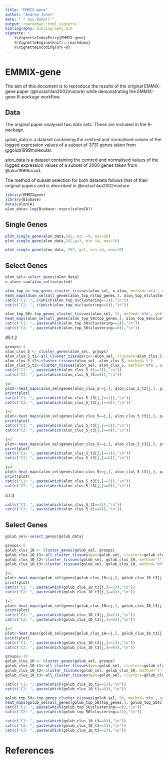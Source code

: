 ```yaml
---
title: "EMMIX-gene"
author: "Andrew Jones"
date: "`r Sys.Date()`"
output: rmarkdown::html_vignette
bibliography: bibliography.bib
vignette: >
    %\VignetteIndexEntry{EMMIX-gene}
    %\VignetteEngine{knitr::rmarkdown}
    %\VignetteEncoding{UTF-8}
---
```


# EMMIX-gene 
The aim of this document is to reproduce the results of the original EMMIX-gene paper (@mclachlan2002mixture) while demonstrating the EMMIX-gene R-package workflow.


## Data
The original paper analysed two data sets. These are included in the R-package. 

golub_data is a dataset containing the centred and normalised values of the logged expression values of a subset of 3731 genes taken from @golub1999molecular.

alon_data is a dataset containing the centred and normalised values of the logged expression values of a subset of 2000 genes taken from @alon1999broad.

The method of subset selection for both datasets follows that of their original papers and is described in @mclachlan2002mixture.

```r
library(EMMIXgene)
library(Biobase)
data(colonCA)
alon_data<-log(Biobase::exprs(colonCA))

```

## Single Genes

```r
plot_single_gene(alon_data,201, min =4, max=10)
plot_single_gene(alon_data,202,g=3, min =4, max=10)
```

```r
plot_single_gene(alon_data, 202, g=2, min =4, max=10)
```

## Select Genes
```r
alon_sel<-select_genes(alon_data)
n_alon<-sum(alon_sel$selected)
```

```r
alon_top_n<-top_genes_cluster_tissues(alon_sel, n_alon, method='mfa', q=6, g=2)
heat_maps(alon_sel$all_genes[alon_top_n$top_genes,], alon_top_n$clustering)
cat(c("C1: ", c(which(alon_top_n$clustering==1)),"\n"))
cat(c("C2: ", c(which(alon_top_n$clustering==0)),"\n"))
```


```r
alon_top_50<-top_genes_cluster_tissues(alon_sel, 12, method='mfa', q=6, g=2)
heat_maps(alon_sel$all_genes[alon_top_50$top_genes,], alon_top_50$clustering)
cat(c("C1: ", paste(which(alon_top_50$clustering==1)),"\n"))
cat(c("C2: ", paste(which(alon_top_50$clustering==0)),"\n"))
```


#5.1.2
```r
groups<-4
alon_clus_5 <- cluster_genes(alon_sel, groups)
alon_clus_5_t1<-all_cluster_tissues(gen=alon_sel, clusters=alon_clus_5, q=3, G=2)
alon_clus_5_t2<-cluster_tissues(alon_sel, alon_clus_5, method='t')
alon_clus_5_t3<-cluster_tissues(alon_sel, alon_clus_5, method='mfa', q=2, G=2)
cat(c("C1: ", paste(which(alon_clus_5_t1==1)),"\n"))
cat(c("C2: ", paste(which(alon_clus_5_t1==0)),"\n"))

```


```r
j=1
plot<-heat_maps(alon_sel$genes[alon_clus_5==j,], alon_clus_5_t3[j,], paste0("Genes from Group G",j))
print(plot)
cat(c("C1: ", paste(which(alon_clus_5_t3[j,]==1)),"\n"))
cat(c("C2: ", paste(which(alon_clus_5_t3[j,]==0)),"\n"))
```

```r
j=2
plot<-heat_maps(alon_sel$genes[alon_clus_5==j,], alon_clus_5_t3[j,], paste0("Genes from Group G",j))
print(plot)
cat(c("C1: ", paste(which(alon_clus_5_t3[j,]==1)),"\n"))
cat(c("C2: ", paste(which(alon_clus_5_t3[j,]==0)),"\n"))
```

```r
j=3
plot<-heat_maps(alon_sel$genes[alon_clus_5==j,], alon_clus_5_t3[j,], paste0("Genes from Group G",j))
print(plot)
cat(c("C1: ", paste(which(alon_clus_5_t3[j,]==1)),"\n"))
cat(c("C2: ", paste(which(alon_clus_5_t3[j,]==0)),"\n"))
```


```r
j=4
plot<-heat_maps(alon_sel$genes[alon_clus_5==j,], alon_clus_5_t3[j,], paste0("Genes from Group G",j))
print(plot)
cat(c("C1: ", paste(which(alon_clus_5_t3[j,]==1)),"\n"))
cat(c("C2: ", paste(which(alon_clus_5_t3[j,]==0)),"\n"))
```


5.1.3
```r
cat(c("C1: ", paste(which(alon_clus_5_t1==1)),"\n"))
cat(c("C2: ", paste(which(alon_clus_5_t1==0)),"\n"))
```



## Select Genes
```r
golub_sel<-select_genes(golub_data)
```



```r
groups<-5
golub_clus_10 <- cluster_genes(golub_sel, groups)
golub_clus_10_t1<-all_cluster_tissues(gen=golub_sel, clusters=golub_clus_10, q=3, G=2)
golub_clus_10_t2<-cluster_tissues(golub_sel, golub_clus_10, method='t')
golub_clus_10_t3<-cluster_tissues(golub_sel, golub_clus_10, method='mfa', q=2)
```


```r
j=1
plot<-heat_maps(golub_sel$genes[golub_clus_10==j,], golub_clus_10_t3[j,], paste0("Genes from Group G",j))
print(plot)
cat(c("C1: ", paste(which(golub_clus_10_t3[j,]==1)),"\n"))
cat(c("C2: ", paste(which(golub_clus_10_t3[j,]==0)),"\n"))
```

```r
j=2
plot<-heat_maps(golub_sel$genes[golub_clus_10==j,], golub_clus_10_t3[j,], paste0("Genes from Group G",j))
print(plot)
cat(c("C1: ", paste(which(golub_clus_10_t3[j,]==1)),"\n"))
cat(c("C2: ", paste(which(golub_clus_10_t3[j,]==0)),"\n"))
```

```r
j=3
plot<-heat_maps(golub_sel$genes[golub_clus_10==j,], golub_clus_10_t3[j,], paste0("Genes from Group G",j))
print(plot)
cat(c("C1: ", paste(which(golub_clus_10_t3[j,]==1)),"\n"))
cat(c("C2: ", paste(which(golub_clus_10_t3[j,]==0)),"\n"))
```


```r
groups<-10
golub_clus_10 <- cluster_genes(golub_sel, groups)
golub_clus_10_t1<-all_cluster_tissues(gen=golub_sel, clusters=golub_clus_10, q=5, G=2)
golub_clus_10_t2<-cluster_tissues(golub_sel, golub_clus_10, method='t')
golub_clus_10_t3<-all_cluster_tissues(gen=golub_sel, clusters=golub_clus_10, q=3, G=3)
```


```r
cat(c("C1: ", paste(which(golub_clus_10_t1==1)),"\n"))
cat(c("C2: ", paste(which(golub_clus_10_t1==0)),"\n"))
```

```r
golub_top_50<-top_genes_cluster_tissues(golub_sel, 50, method='mfa', q=8, g=2)
heat_maps(golub_sel$all_genes[golub_top_50$top_genes,], golub_top_50$clustering)
cat(c("C1: ", paste(which(golub_top_50$clustering==0)),"\n"))
cat(c("C2: ", paste(which(golub_top_50$clustering==1)),"\n"))

```

```r
cat(c("C1: ", paste(which(golub_clus_10_t3==0)),"\n"))
cat(c("C2: ", paste(which(golub_clus_10_t3==1)),"\n"))
cat(c("C3: ", paste(which(golub_clus_10_t3==2)),"\n"))
```


# References